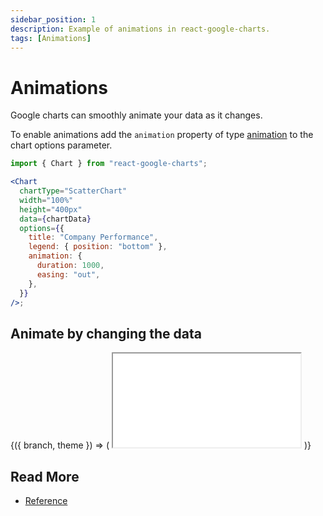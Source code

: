 ```yaml
---
sidebar_position: 1
description: Example of animations in react-google-charts.
tags: [Animations]
---
```



# Animations

Google charts can smoothly animate your data as it changes.

To enable animations add the `animation` property of type [animation](https://developers.google.com/chart/interactive/docs/animation#transition-behavior) to the chart options parameter.

```jsx
import { Chart } from "react-google-charts";

<Chart
  chartType="ScatterChart"
  width="100%"
  height="400px"
  data={chartData}
  options={{
    title: "Company Performance",
    legend: { position: "bottom" },
    animation: {
      duration: 1000,
      easing: "out",
    },
  }}
/>;
```

## Animate by changing the data

<ContextProvider>
  {({ branch, theme }) => (
    <iframe
      src={`https://codesandbox.io/embed/github/RakanNimer/react-google-charts/tree/${branch}/sandboxes/advanced-animations/default?fontsize=14&hidenavigation=1&module=%2FApp.tsx&theme=${theme}`}
      style={{
        width: "100%",
        height: "500px",
        border: 0,
        borderRadius: "4px",
        overflow: "hidden",
      }}
      title="RakanNimer/react-google-charts: Animations Animate by changing the data"
      allow="accelerometer; ambient-light-sensor; camera; encrypted-media; geolocation; gyroscope; hid; microphone; midi; payment; usb; vr; xr-spatial-tracking"
      sandbox="allow-forms allow-modals allow-popups allow-presentation allow-same-origin allow-scripts"
      loading="lazy"
    ></iframe>
  )}
</ContextProvider>

## Read More

- [Reference](https://developers.google.com/chart/interactive/docs/animation)
